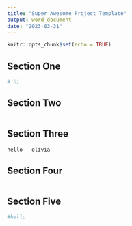 ```yaml
---
title: "Super Awesome Project Template"
output: word_document
date: "2023-03-31"
---
```


```r
knitr::opts_chunk$set(echo = TRUE)
```

## Section One

```r
# hi
```


## Section Two

```r

```

## Section Three

```r
 
hello - olivia

```



## Section Four

```r

```

## Section Five
```r
#hello

```